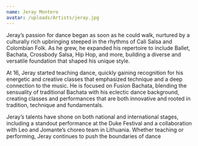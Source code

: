 ```yaml
---
name: Jeray Montero
avatar: /uploads/Artists/jeray.jpg
---
```


Jeray’s passion for dance began as soon as he could walk, nurtured by a culturally rich upbringing steeped in the rhythms of Cali Salsa and Colombian Folk. As he grew, he expanded his repertoire to include Ballet, Bachata, Crossbody Salsa, Hip Hop, and more, building a diverse and versatile foundation that shaped his unique style.

At 16, Jeray started teaching dance, quickly gaining recognition for his energetic and creative classes that emphasized technique and a deep connection to the music. He is focused on Fusion Bachata, blending the sensuality of traditional Bachata with his eclectic dance background, creating classes and performances that are both innovative and rooted in tradition, technique and fundamentals.

Jeray’s talents have shone on both national and international stages, including a standout performance at the Duke Festival and a collaboration with Leo and Jomante’s choreo team in Lithuania. Whether teaching or performing, Jeray continues to push the boundaries of dance
